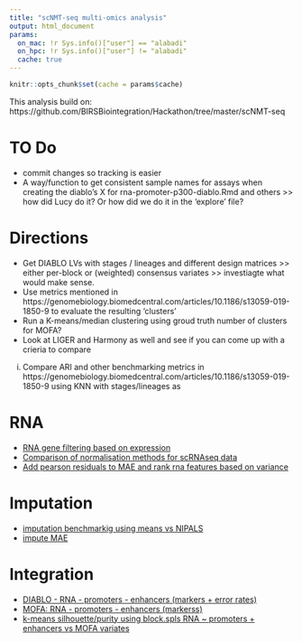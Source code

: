 ```yaml
---
title: "scNMT-seq multi-omics analysis"
output: html_document
params:
  on_mac: !r Sys.info()["user"] == "alabadi"
  on_hpc: !r Sys.info()["user"] != "alabadi"
  cache: true
---
```


```r
knitr::opts_chunk$set(cache = params$cache)
```

This analysis build on: https://github.com/BIRSBiointegration/Hackathon/tree/master/scNMT-seq

# TO Do

* commit changes so tracking is easier
* A way/function to get consistent sample names for assays when creating the diablo's X for rna-promoter-p300-diablo.Rmd and others >> how did Lucy do it? Or how did we do it in the 'explore' file?

# Directions

- Get DIABLO LVs with stages / lineages and different design matrices >> either per-block or (weighted) consensus variates >> investiagte what would make sense.
- Use metrics mentioned in https://genomebiology.biomedcentral.com/articles/10.1186/s13059-019-1850-9 to evaluate the resulting 'clusters'
- Run a K-means/median clustering using groud truth number of clusters for MOFA?
- Look at LIGER and Harmony as well and see if you can come up with a crieria to compare


i) Compare ARI and other benchmarking metrics in https://genomebiology.biomedcentral.com/articles/10.1186/s13059-019-1850-9 using KNN with stages/lineages as 

# RNA

* [RNA gene filtering based on expression](notebook/filter-rna-data.html)
* [Comparison of normalisation methods for scRNAseq data](notebook/compare-rna-normalisation.html)
* [Add pearson residuals to MAE and rank rna features based on variance](notebook/update-rna-in-mae.html)
<!-- * [Predict unknown lineages using a PLSDA model with RNA data]() -->

# Imputation

* [imputation benchmarkig using means vs NIPALS](notebook/imputation.html)
* [impute MAE](notebook/imputation.html)

# Integration

* [DIABLO - RNA - promoters - enhancers (markers + error rates)](notebook/)
* [MOFA: RNA - promoters - enhancers (markerss)](notebook/)
* [k-means silhouette/purity using block.spls RNA ~ promoters + enhancers vs MOFA variates ](notebook/)